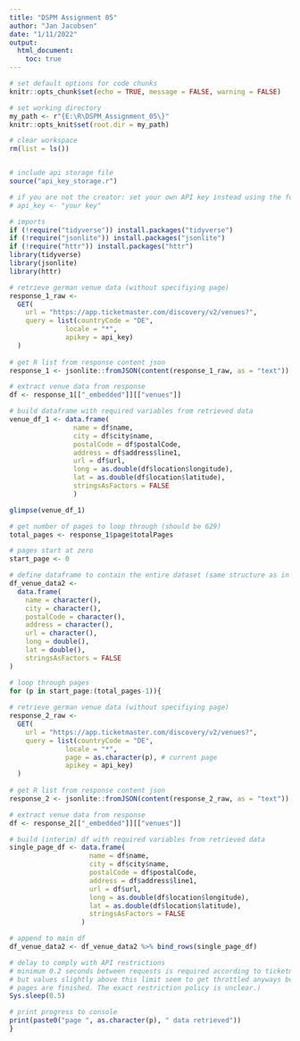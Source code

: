 ```yaml
---
title: "DSPM Assignment 05"
author: "Jan Jacobsen"
date: "1/11/2022"
output: 
  html_document:
    toc: true
---
```



```r
# set default options for code chunks
knitr::opts_chunk$set(echo = TRUE, message = FALSE, warning = FALSE)

# set working directory
my_path <- r"{E:\R\DSPM_Assignment_05\}"
knitr::opts_knit$set(root.dir = my_path)

# clear workspace
rm(list = ls())


# include api storage file 
source("api_key_storage.r") 

# if you are not the creator: set your own API key instead using the following line
# api_key <- "your key"
```


```r
# imports
if (!require("tidyverse")) install.packages("tidyverse")
if (!require("jsonlite")) install.packages("jsonlite")
if (!require("httr")) install.packages("httr")
library(tidyverse)
library(jsonlite)
library(httr)
```



```r
# retrieve german venue data (without specifiying page)
response_1_raw <- 
  GET(
    url = "https://app.ticketmaster.com/discovery/v2/venues?",
    query = list(countryCode = "DE",
              locale = "*",
              apikey = api_key)
  )
       
# get R list from response content json
response_1 <- jsonlite::fromJSON(content(response_1_raw, as = "text"))

# extract venue data from response
df <- response_1[["_embedded"]][["venues"]]

# build dataframe with required variables from retrieved data
venue_df_1 <- data.frame(
                name = df$name,
                city = df$city$name, 
                postalCode = df$postalCode,
                address = df$address$line1,
                url = df$url,
                long = as.double(df$location$longitude),
                lat = as.double(df$location$latitude),
                stringsAsFactors = FALSE
                )

glimpse(venue_df_1)
```

```r
# get number of pages to loop through (should be 629)
total_pages <- response_1$page$totalPages

# pages start at zero
start_page <- 0

# define dataframe to contain the entire dataset (same structure as in previous task)
df_venue_data2 <- 
  data.frame(
    name = character(),
    city = character(),
    postalCode = character(),
    address = character(),
    url = character(),
    long = double(),
    lat = double(),
    stringsAsFactors = FALSE
)

# loop through pages
for (p in start_page:(total_pages-1)){
  
# retrieve german venue data (without specifiying page)
response_2_raw <- 
  GET(
    url = "https://app.ticketmaster.com/discovery/v2/venues?",
    query = list(countryCode = "DE",
              locale = "*",
              page = as.character(p), # current page
              apikey = api_key)
  )
       
# get R list from response content json
response_2 <- jsonlite::fromJSON(content(response_2_raw, as = "text"))

# extract venue data from response
df <- response_2[["_embedded"]][["venues"]]

# build (interim) df with required variables from retrieved data
single_page_df <- data.frame(
                    name = df$name,
                    city = df$city$name, 
                    postalCode = df$postalCode,
                    address = df$address$line1,
                    url = df$url,
                    long = as.double(df$location$longitude),
                    lat = as.double(df$location$latitude),
                    stringsAsFactors = FALSE
                  )

# append to main df
df_venue_data2 <- df_venue_data2 %>% bind_rows(single_page_df)

# delay to comply with API restrictions 
# minimum 0.2 seconds between requests is required according to ticketmaster, 
# but values slightly above this limit seem to get throttled anyways before all 
# pages are finished. The exact restriction policy is unclear.)
Sys.sleep(0.5) 

# print progress to console
print(paste0("page ", as.character(p), " data retrieved"))
}

```

